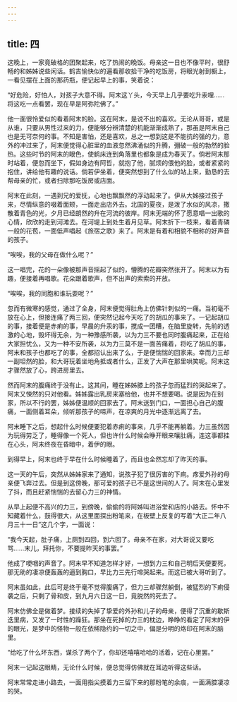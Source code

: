 ```yaml
---
---
---
```

title: 四
---



这晚上，一家竟破格的团聚起来，吃了热闹的晚饭。母亲这一日也不像平时，很舒畅的和姊姊说些闲话。鹤吉愉快似的遍看那收拾干净的吃饭房，将眼光射到橱上，一看见摆在上面的那药瓶，便记起早上的事，笑着说：

“好危险，好怕人，对孩子大意不得。阿末这丫头，今天早上几乎要吃升汞哩……将这吃一点看罢，现在早是阿弥陀佛了。”

他一面很怜爱似的看着阿末的脸。这在阿末，是说不出的喜欢。无论从哥哥，或是从谁，只要从男性过来的力，便能够分辨清楚的机能渐渐成熟了，那虽是阿末自己也是无可奈何的事。不知是害怕，还是喜欢，总之一想到这是不能抗的强的力，意外的冲过来了，阿末便觉得心脏里的血液忽然沸涌似的升腾，弸破一般的勃然的脸热。这些时节的阿末的眼色，使鹤床连到角落里也都象是成为春天了。倘若阿末那时站着，便忽而坐下，假如身边有阿哲，就抱了他，腻烦的偎他的脸，或者紧紧的抱住，讲给他有趣的说话。倘若伊坐着，便突然想到了什么似的站上来，勤恳的去帮母亲的忙，或者扫除那吃饭房或店面。

阿末在此刻，一遇到兄的爱抚，心地也飘飘然的浮动起来了。伊从大姊接过孩子来，尽情纵意的啜着面颊，一面走出店外去。北国的夏夜，是泼了水似的风凉，撒散着青色的光，夕月已经朗然的升在河流的彼岸。阿末无端的怀了愿意唱一出歌的心情，欣欣的走到河滩去。在河堤上到处生着月见草。阿末折下一枝来，看着青磷一般的花苞，一面低声唱起《旅宿之歌》来了。阿末是有着和相貌不相称的好声音的孩子。

“唉唉，我的父母在做什么呢？”

这一唱完，花的一朵像被那声音摇起了似的，懵腾的花瓣突然张开了。阿末以为有趣，便接着再唱歌。花朵跟着歌声，但不出声的索索的开放。

“唉唉，我的同胞和谁玩耍呢？”

忽而有微寒的感觉，通过了全身，阿末便觉得肚角上仿佛针刺似的一痛。当初毫不放在心上，但接连痛了两三回，便突然记起今天吃了的胡瓜的事来了。一记起胡瓜的事，接着便是赤痢的事，早晨的升汞的事，搅成一团糟，在脑里旋转，先前的透激的心地，毁坏得无余，为一种豫感所袭，以为力三不要也同时腹痛起来，正在给大家担忧么，又为一种不安所袭，以为力三莫不是一面苦痛着，将吃了胡瓜的事，阿末和孩子也都吃了的事，全都招认出来了么，于是便惴惴的回家来。幸而力三却一副坦然的脸，和大哥玩着坐地角抵或者什么，正发了大声在那里哄笑呢。阿末这才骤然放了心，跨进房里去。

然而阿末的腹痛终于没有止。这其间，睡在姊姊膝上的孩子忽而猛烈的哭起来了。阿末又悚然的只对他看。姊姊露出乳房来塞给他，也并不想要喝。说是因为在别家，所以不行的罢，姊姊便温顺的回家去了。阿末送到门口，一面担心自己的腹痛，一面侧着耳朵，倾听那孩子的啼声，在凉爽的月光中逐渐远离了去。

阿末睡下之后，想起什么时候便要犯着赤痢的事来，几乎不能再躺着。力三虽然因为玩得劳乏了，睡得像一个死人，但也许什么时候会睁开眼来嚷肚痛，连这事都挂在心头，阿末终夜在昏暗中，着伊的眼。

到得早上，阿末也终于早在什么时候睡着了，而且也全然忘却了昨天的事。

这一天的午后，突然从姊姊家来了通知，说孩子犯了很厉害的下痢。疼爱外孙的母亲便飞奔过去。但是到这傍晚，那可爱的孩子已不是这世间的人了。阿末在心里发了抖，而且赶紧惴惴的去留心力三的神情。

从早上起便不高兴的力三，到傍晚，偷偷的将阿姊叫进浴堂和店的小路去。怀中不知藏着什么，鼓得很大，从这里面探出粉笔来，在板壁上反复的写着“大正二年八月三十一日”这几个字，一面说：

“我今天起，肚子痛，上厕到四回，到六回了。母亲不在家，对大哥说又要吃骂……末儿，拜托你，不要提昨天的事罢。”

他成了哽咽的声音了。阿末早不知道怎样才好，一想到力三和自己明后天便要死，那无助的凄凉便轰轰的逼到胸口，早比力三先行啼哭起来。而这已被大哥听到了。

阿末虽如此，此后可是终于毫不觉得腹痛了，但力三却骤然躺倒，被猛烈的下痢侵袭之后，只剩了骨和皮，到九月六日这一日，竟脱然的死去了。

阿末仿佛全是做着梦。接续的失掉了挚爱的外孙和儿子的母亲，便得了沉重的歇斯迭里病，又发了一时性的躁狂。那坐在死掉的力三的枕边，睁睁的看定了阿末的伊的眼光，是梦中的怪物一般在依稀隐约的一切之中，偏是分明的烙印在阿末的脑里。

“给吃了什么坏东西，谋杀了两个了，你却还嘻嘻哈哈的活着，记在心里罢。”

阿末一记起这眼睛，无论什么时候，便总觉得仿佛就在耳边听得这些话。

阿末常常走进小路去，一面用指尖摸着力三留下来的那粉笔的余痕，一面满腔凄凉的哭。
